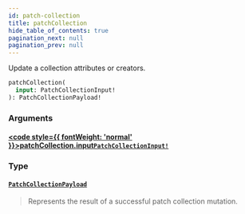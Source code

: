 ```yaml
---
id: patch-collection
title: patchCollection
hide_table_of_contents: true
pagination_next: null
pagination_prev: null
---
```








Update a collection attributes or creators.

```graphql
patchCollection(
  input: PatchCollectionInput!
): PatchCollectionPayload!
```


### Arguments

#### [<code style={{ fontWeight: 'normal' }}>patchCollection.<b>input</b></code>](#)<Bullet />[`PatchCollectionInput!`](/api/inputs/patch-collection-input) <Badge class="secondary" text="non-null"/> <Badge class="secondary" text="input"/>
> 
> 

### Type

#### [`PatchCollectionPayload`](/api/objects/patch-collection-payload) <Badge class="secondary" text="object"/>
> Represents the result of a successful patch collection mutation.
> 





